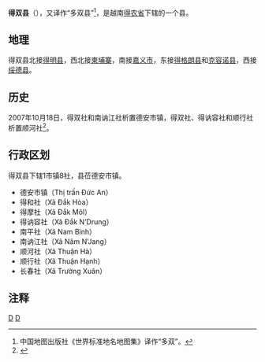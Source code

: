 {{Infobox Settlement
|name                   = 得双县
|settlement_type        = 县
|official_name          = 
|other_name             = 
|native_name            = {{lang|vi|Huyện Đắk Song}}
|nickname               = 
|motto                  = 
|image_skyline          = 
|imagesize              = 
|image_caption          = 
|image_flag             = 
|flag_size              = 
|image_seal             = 
|seal_size              = 
|image_shield           = 
|shield_size            = 
|image_blank_emblem     = 
|blank_emblem_size      = 
|image_map              = {{Infobox mapframe|frame-width=250|zoom=10}}
|mapsize                = 
|map_caption            = 
|image_map1             = 
|mapsize1               = 
|map_caption1           = 
|pushpin_map            = Vietnam
|pushpin_label_position = bottom
|pushpin_map_caption    = 
|pushpin_map1           = 
|pushpin_label_position1= 
|pushpin_map_caption1   = 
|subdivision_type       = 国家
|subdivision_name       = {{flag|Vietnam}}
|subdivision_type1      = [[越南行政区划|省]]
|subdivision_name1      = [[得农省|得农省]]
|subdivision_type2      = 行政区划
|subdivision_name2      = 1市镇8社
|subdivision_type3      = 
|subdivision_name3      = 
|seat_type              = 县莅
|seat                   = {{link-vi|德安市镇|Đức An (thị trấn)}}
|government_type        = 
|leader_title           = 
|leader_name            = 
|leader_title1          = 
|leader_name1           = 
|established_title      = 
|established_date       = 
|area_magnitude         = 
|unit_pref              = 
|area_footnotes         = 
|area_total_km2         = 806.46
|area_land_km2          = 
|area_water_km2         = 
|area_water_percent     = 
|area_urban_km2         = 
|area_metro_km2         = 
|population_as_of       = 2017年
|population_footnotes   = 
|population_note        = 
|population_total       = 79482
|population_density_km2 = auto
|population_metro             = 
|population_density_metro_km2 = 
|population_urban             = 
|population_density_urban_km2 = 
|timezone               = [[越南标准时间|越南标准时间]]
|utc_offset             = +7
|elevation_footnotes    = 
|elevation_m            = 
|coor_type              = 
|coordinates            = 
|postal_code_type       = 
|postal_code            = 
|area_code              = 
|website                = [http://daksong.daknong.gov.vn 得双县电子信息门户网站]
|footnotes              = 
}}
'''得双县'''（{{vie|v='''Huyện Đắk Song'''}}），又译作“多双县”<ref>中国地图出版社《世界标准地名地图集》译作“多双”。</ref>，是越南[[得农省|得农省]]下辖的一个县。

==地理==
得双县北接[[得明县|得明县]]，西北接[[柬埔寨|柬埔寨]]，南接[[嘉义市_(越南)|嘉义市]]，东接[[得格朗县|得格朗县]]和[[克容诺县|克容诺县]]，西接[[绥德县_(越南)|绥德县]]。

==历史==
2007年10月18日，得双社和南讷江社析置德安市镇，得双社、得讷容社和顺行社析置顺河社<ref>{{Cite web |url=https://thuvienphapluat.vn/van-ban/Bo-may-hanh-chinh/Nghi-dinh-155-2007-ND-CP-dieu-chinh-dia-gioi-hanh-chinh-xa-thanh-lap-xa-thi-tran-thuoc-huyen-Dak-R-Lap-Dak-Song-Dak-Glong-Krong-No-tinh-Dak-Nong-56980.aspx |title=Nghị định 155/2007/NĐ-CP về việc điều chỉnh địa giới hành chính xã; thành lập xã, thị trấn thuộc các huyện: Đắk R'Lấp, Đắk Song, Đắk Glong và Krông Nô, tỉnh Đắk Nông |access-date=2020-04-25 |archive-date=2020-10-20 |archive-url=https://web.archive.org/web/20201020065543/https://thuvienphapluat.vn/van-ban/Bo-may-hanh-chinh/Nghi-dinh-155-2007-ND-CP-dieu-chinh-dia-gioi-hanh-chinh-xa-thanh-lap-xa-thi-tran-thuoc-huyen-Dak-R-Lap-Dak-Song-Dak-Glong-Krong-No-tinh-Dak-Nong-56980.aspx |dead-url=no }}</ref>。

==行政区划==
得双县下辖1市镇8社，县莅德安市镇。
*德安市镇（Thị trấn Đức An）
*得和社（Xã Đắk Hòa）
*得摩社（Xã Đắk Môl）
*得讷容社（Xã Đắk N’Drung）
*南平社（Xã Nam Bình）
*南讷江社（Xã Nâm N'Jang）
*顺河社（Xã Thuận Hà）
*顺行社（Xã Thuận Hạnh）
*长春社（Xã Trường Xuân）

==注释==
{{reflist}}

{{得农省行政区划}}
{{越南西原之县市镇区域划分}}

[[Category:越南县份|D]]
[[Category:得农省|D]]